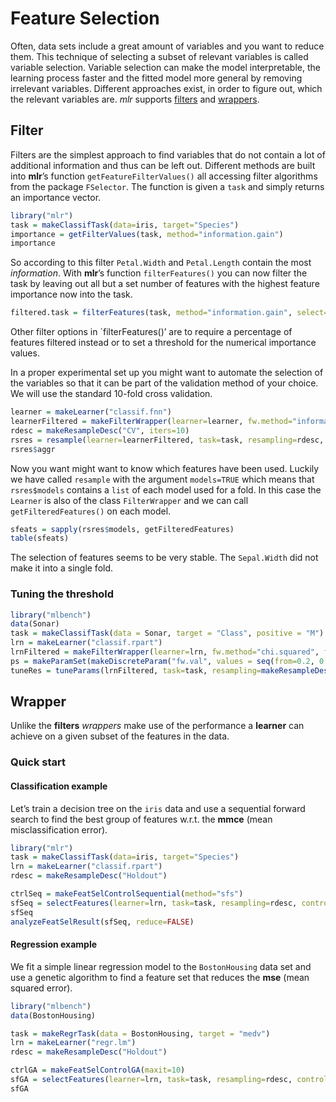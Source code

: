 Feature Selection
==================

Often, data sets include a great amount of variables and you want to reduce them. 
This technique of selecting a subset of relevant variables is called variable selection. 
Variable selection can make the model interpretable, the learning process faster and the fitted model more general by removing irrelevant variables. 
Different approaches exist, in order to figure out, which the relevant variables are.
*mlr* supports [filters](#Filter) and [wrappers](#Wrapper).

Filter
------

Filters are the simplest approach to find variables that do not contain a lot of additional information and thus can be left out.
Different methods are built into **mlr**'s function `getFeatureFilterValues()` all accessing filter algorithms from the package `FSelector`.
The function is given a `task` and simply returns an importance vector.
```r
library("mlr")
task = makeClassifTask(data=iris, target="Species")
importance = getFilterValues(task, method="information.gain")
importance
```
So according to this filter `Petal.Width` and `Petal.Length` contain the most *information*.
With **mlr**'s function `filterFeatures()` you can now filter the task by leaving out all
but a set number of features with the highest feature importance now into the task. 
```r
filtered.task = filterFeatures(task, method="information.gain", select="abs", val=2)
```
Other filter options in `filterFeatures()' are to require a percentage of features filtered instead or to set a threshold for the numerical importance values.

In a proper experimental set up you might want to automate the selection of the variables so that it can be part of the validation method of your choice.
We will use the standard 10-fold cross validation.
```r
learner = makeLearner("classif.fnn")
learnerFiltered = makeFilterWrapper(learner=learner, fw.method="information.gain", fw.select="perc", fw.val=0.7)
rdesc = makeResampleDesc("CV", iters=10) 
rsres = resample(learner=learnerFiltered, task=task, resampling=rdesc, show.info=FALSE, models=TRUE)
rsres$aggr
```
Now you want might want to know which features have been used.
Luckily we have called `resample` with the argument `models=TRUE` which means that `rsres$models` contains a `list` of each model used for a fold.
In this case the `Learner` is also of the class `FilterWrapper` and we can call `getFilteredFeatures()` on each model.
```r
sfeats = sapply(rsres$models, getFilteredFeatures)
table(sfeats)
```
The selection of features seems to be very stable.
The `Sepal.Width` did not make it into a single fold.

### Tuning the threshold
```r
library("mlbench")
data(Sonar)
task = makeClassifTask(data = Sonar, target = "Class", positive = "M")
lrn = makeLearner("classif.rpart")
lrnFiltered = makeFilterWrapper(learner=lrn, fw.method="chi.squared", fw.select="threshold", fw.val=0)
ps = makeParamSet(makeDiscreteParam("fw.val", values = seq(from=0.2, 0.4, by=0.05)))
tuneRes = tuneParams(lrnFiltered, task=task, resampling=makeResampleDesc("CV", iters=5), par.set=ps, control=makeTuneControlGrid())
```

Wrapper
-------

Unlike the **filters** *wrappers* make use of the performance a **learner** can achieve on a given subset of the features in the data.

### Quick start

#### Classification example

Let's train a decision tree on the ``iris`` data and use a sequential forward search to find the best group of features w.r.t. the **mmce** (mean misclassification error).

```r
library("mlr")
task = makeClassifTask(data=iris, target="Species")
lrn = makeLearner("classif.rpart")
rdesc = makeResampleDesc("Holdout") 

ctrlSeq = makeFeatSelControlSequential(method="sfs")
sfSeq = selectFeatures(learner=lrn, task=task, resampling=rdesc, control=ctrlSeq)
sfSeq
analyzeFeatSelResult(sfSeq, reduce=FALSE)
``` 


#### Regression example

We fit a simple linear regression model to the ``BostonHousing`` data set and use a genetic algorithm to find a feature set that reduces the **mse** (mean squared error).

```r
library("mlbench")
data(BostonHousing)

task = makeRegrTask(data = BostonHousing, target = "medv")
lrn = makeLearner("regr.lm")
rdesc = makeResampleDesc("Holdout") 

ctrlGA = makeFeatSelControlGA(maxit=10)
sfGA = selectFeatures(learner=lrn, task=task, resampling=rdesc, control=ctrlGA, show.info=FALSE)
sfGA
```

